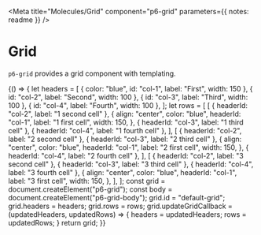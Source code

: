 
<Meta
  title="Molecules/Grid"
  component="p6-grid"
  parameters={{ notes: readme }}
/>

# Grid

`p6-grid` provides a grid component with templating.

<Preview>
  <Story name="Default" height="300px">
    {() => {
      let headers = [
        { color: "blue", id: "col-1", label: "First", width: 150 },
        { id: "col-2", label: "Second", width: 100 },
        { id: "col-3", label: "Third", width: 100 },
        { id: "col-4", label: "Fourth", width: 100 },
      ];
      let rows = [
        [
          { headerId: "col-2", label: "1 second cell" },
          {
            align: "center",
            color: "blue",
            headerId: "col-1",
            label: "1 first cell",
            width: 150,
          },
          { headerId: "col-3", label: "1 third cell" },
          { headerId: "col-4", label: "1 fourth cell" },
        ],
        [
          { headerId: "col-2", label: "2 second cell" },
          { headerId: "col-3", label: "2 third cell" },
          {
            align: "center",
            color: "blue",
            headerId: "col-1",
            label: "2 first cell",
            width: 150,
          },
          { headerId: "col-4", label: "2 fourth cell" },
        ],
        [
          { headerId: "col-2", label: "3 second cell" },
          { headerId: "col-3", label: "3 third cell" },
          { headerId: "col-4", label: "3 fourth cell" },
          {
            align: "center",
            color: "blue",
            headerId: "col-1",
            label: "3 first cell",
            width: 150,
          },
        ],
      ];
      const grid = document.createElement("p6-grid");
      const body = document.createElement("p6-grid-body");
      grid.id = "default-grid";
      grid.headers = headers;
      grid.rows = rows;
      grid.updateGridCallback = (updatedHeaders, updatedRows) => {
        headers = updatedHeaders;
        rows = updatedRows;
      }
      return grid;
    }}
  </Story>
</Preview>
